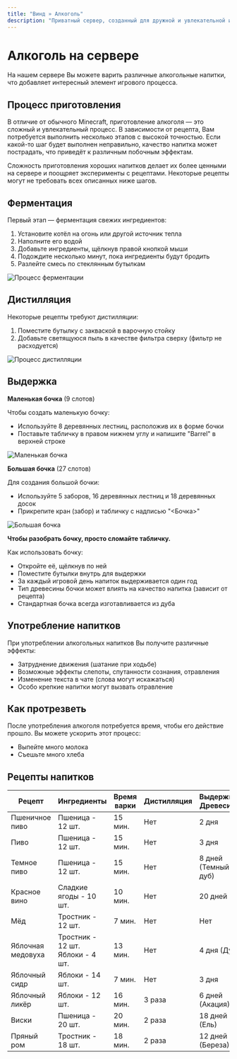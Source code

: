 ```yaml
---
title: "Винд » Алкоголь"
description: "Приватный сервер, созданный для дружной и увлекательной игры."
---
```


# Алкоголь на сервере

На нашем сервере Вы можете варить различные алкогольные напитки, что добавляет интересный элемент игрового процесса.

## Процесс приготовления

В отличие от обычного Minecraft, приготовление алкоголя — это сложный и увлекательный процесс. В зависимости от рецепта, Вам потребуется выполнить несколько этапов с высокой точностью. Если какой-то шаг будет выполнен неправильно, качество напитка может пострадать, что приведёт к различным побочным эффектам.

Сложность приготовления хороших напитков делает их более ценными на сервере и поощряет эксперименты с рецептами. Некоторые рецепты могут не требовать всех описанных ниже шагов.

## Ферментация

Первый этап — ферментация свежих ингредиентов:

1. Установите котёл на огонь или другой источник тепла
2. Наполните его водой
3. Добавьте ингредиенты, щёлкнув правой кнопкой мыши
4. Подождите несколько минут, пока ингредиенты будут бродить
5. Разлейте смесь по стеклянным бутылкам

![Процесс ферментации](/assets/brew1.png)

## Дистилляция

Некоторые рецепты требуют дистилляции:

1. Поместите бутылку с закваской в варочную стойку
2. Добавьте светящуюся пыль в качестве фильтра сверху (фильтр не расходуется)

![Процесс дистилляции](/assets/brew2.png)

## Выдержка

**Маленькая бочка** (9 слотов)

Чтобы создать маленькую бочку:
- Используйте 8 деревянных лестниц, расположив их в форме бочки
- Поставьте табличку в правом нижнем углу и напишите "Barrel" в верхней строке

![Маленькая бочка](/assets/brew3.png)

**Большая бочка** (27 слотов)

Для создания большой бочки:
- Используйте 5 заборов, 16 деревянных лестниц и 18 деревянных досок
- Прикрепите кран (забор) и табличку с надписью "&lt;Бочка&gt;"

![Большая бочка](/assets/brew4.png)

**Чтобы разобрать бочку, просто сломайте табличку.**

Как использовать бочку:
- Откройте её, щёлкнув по ней
- Поместите бутылки внутрь для выдержки
- За каждый игровой день напиток выдерживается один год
- Тип древесины бочки может влиять на качество напитка (зависит от рецепта)
- Стандартная бочка всегда изготавливается из дуба

## Употребление напитков

При употреблении алкогольных напитков Вы получите различные эффекты:

- Затруднение движения (шатание при ходьбе)
- Возможные эффекты слепоты, спутанности сознания, отравления
- Изменение текста в чате (слова могут искажаться)
- Особо крепкие напитки могут вызвать отравление

## Как протрезветь

После употребления алкоголя потребуется время, чтобы его действие прошло. Вы можете ускорить этот процесс:
- Выпейте много молока
- Съешьте много хлеба

## Рецепты напитков

| Рецепт | Ингредиенты | Время варки | Дистилляция | Выдержка/Древесина | Крепость | Эффекты |
|--------|-------------|-------------|------------|-------------------|----------|---------|
| Пшеничное пиво | Пшеница - 12 шт. | 15 мин. | Нет | 2 дня | 5 | Нет |
| Пиво | Пшеница - 12 шт. | 15 мин. | Нет | 3 дня | 6 | Нет |
| Темное пиво | Пшеница - 12 шт. | 15 мин. | Нет | 8 дней (Темный дуб) | 7 | Нет |
| Красное вино | Сладкие ягоды - 10 шт. | 10 мин. | Нет | 20 дней | 12 | Нет |
| Мёд | Тростник - 12 шт. | 7 мин. | Нет | Нет | 9 | Нет |
| Яблочная медовуха | Тростник - 12 шт.<br/>Яблоки - 4 шт. | 13 мин. | Нет | 4 дня (Дуб) | 11 | Нет |
| Яблочный сидр | Яблоки - 14 шт. | 7 мин. | Нет | 3 дня | 9 | Нет |
| Яблочный ликёр | Яблоки - 12 шт. | 16 мин. | 3 раза | 6 дней (Акация) | 14 | Нет |
| Виски | Пшеница - 20 шт. | 20 мин. | 2 раза | 18 дней (Ель) | 26 | Нет |
| Пряный ром | Тростник - 18 шт. | 18 мин. | 2 раза | 12 дней (Береза) | 22 | Нет | 
